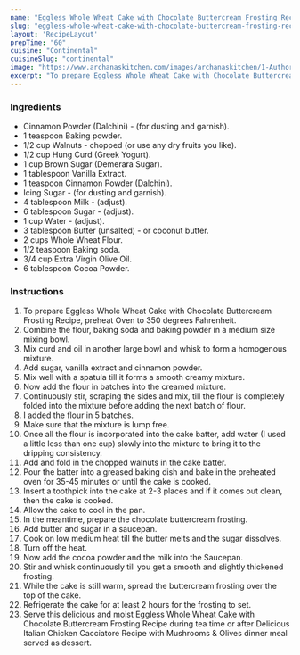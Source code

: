 ---
name: "Eggless Whole Wheat Cake with Chocolate Buttercream Frosting Recipe"
slug: "eggless-whole-wheat-cake-with-chocolate-buttercream-frosting-recipe"
layout: 'RecipeLayout'
prepTime: "60"
cuisine: "Continental"
cuisineSlug: "continental"
image: "https://www.archanaskitchen.com/images/archanaskitchen/1-Author/Antara_Navin/eggless-whole-wheat-cake-with-chocolate-buttercream-frosting.JPG"
excerpt: "To prepare Eggless Whole Wheat Cake with Chocolate Buttercream Frosting Recipe, preheat Oven to 350 degrees Fahrenheit"
---

### Ingredients

- Cinnamon Powder (Dalchini) - (for dusting and garnish).
- 1 teaspoon Baking powder.
- 1/2 cup Walnuts - chopped (or use any dry fruits you like).
- 1/2 cup Hung Curd (Greek Yogurt).
- 1 cup Brown Sugar (Demerara Sugar).
- 1 tablespoon Vanilla Extract.
- 1 teaspoon Cinnamon Powder (Dalchini).
- Icing Sugar - (for dusting and garnish).
- 4 tablespoon Milk - (adjust).
- 6 tablespoon Sugar - (adjust).
- 1 cup Water - (adjust).
- 3 tablespoon Butter (unsalted) - or coconut butter.
- 2 cups Whole Wheat Flour.
- 1/2 teaspoon Baking soda.
- 3/4 cup Extra Virgin Olive Oil.
- 6 tablespoon Cocoa Powder.

### Instructions

1. To prepare Eggless Whole Wheat Cake with Chocolate Buttercream Frosting Recipe, preheat Oven to 350 degrees Fahrenheit.
1. Combine the flour, baking soda and baking powder in a medium size mixing bowl.
1. Mix curd and oil in another large bowl and whisk to form a homogenous mixture.
1. Add sugar, vanilla extract and cinnamon powder.
1. Mix well with a spatula till it forms a smooth creamy mixture.
1. Now add the flour in batches into the creamed mixture.
1. Continuously stir, scraping the sides and mix, till the flour is completely folded into the mixture before adding the next batch of flour.
1. I added the flour in 5 batches.
1. Make sure that the mixture is lump free.
1. Once all the flour is incorporated into the cake batter, add water (I used a little less than one cup) slowly into the mixture to bring it to the dripping consistency.
1. Add and fold in the chopped walnuts in the cake batter.
1. Pour the batter into a greased baking dish and bake in the preheated oven for 35-45 minutes or until the cake is cooked.
1. Insert a toothpick into the cake at 2-3 places and if it comes out clean, then the cake is cooked.
1. Allow the cake to cool in the pan.
1. In the meantime, prepare the chocolate buttercream frosting.
1. Add butter and sugar in a saucepan.
1. Cook on low medium heat till the butter melts and the sugar dissolves.
1. Turn off the heat.
1. Now add the cocoa powder and the milk into the Saucepan.
1. Stir and whisk continuously till you get a smooth and slightly thickened frosting.
1. While the cake is still warm, spread the buttercream frosting over the top of the cake.
1. Refrigerate the cake for at least 2 hours for the frosting to set.
1. Serve this delicious and moist Eggless Whole Wheat Cake with Chocolate Buttercream Frosting Recipe during tea time or after Delicious Italian Chicken Cacciatore Recipe with Mushrooms & Olives dinner meal served as dessert.
